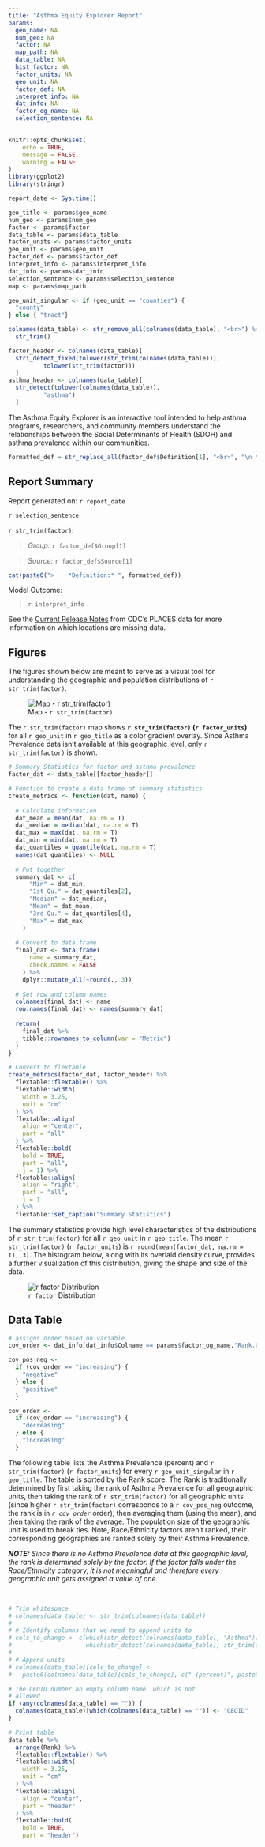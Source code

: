 ```yaml
---
title: "Asthma Equity Explorer Report"
params:
  geo_name: NA
  num_geo: NA
  factor: NA
  map_path: NA
  data_table: NA
  hist_factor: NA
  factor_units: NA
  geo_unit: NA
  factor_def: NA
  interpret_info: NA
  dat_info: NA
  factor_og_name: NA
  selection_sentence: NA
---
```


```r
knitr::opts_chunk$set(
	echo = TRUE,
	message = FALSE,
	warning = FALSE
)
library(ggplot2)
library(stringr)

report_date <- Sys.time()

geo_title <- params$geo_name
num_geo <- params$num_geo
factor <- params$factor
data_table <- params$data_table
factor_units <- params$factor_units
geo_unit <- params$geo_unit
factor_def <- params$factor_def
interpret_info <- params$interpret_info
dat_info <- params$dat_info
selection_sentence <- params$selection_sentence
map <- params$map_path

geo_unit_singular <- if (geo_unit == "counties") {
  "county"
} else { "tract"}

colnames(data_table) <- str_remove_all(colnames(data_table), "<br>") %>%
  str_trim()

factor_header <- colnames(data_table)[
  stri_detect_fixed(tolower(str_trim(colnames(data_table))), 
          tolower(str_trim(factor)))
  ]
asthma_header <- colnames(data_table)[
  str_detect(tolower(colnames(data_table)), 
          "asthma")
  ]


```

The Asthma Equity Explorer is an interactive tool intended to help asthma programs, researchers, and community members understand the relationships between the Social Determinants of Health (SDOH) and asthma prevalence within our communities.

```r
formatted_def = str_replace_all(factor_def$Definition[1], "<br>", "\n \n \n>    ")
```

## Report Summary

Report generated on: `r report_date`

`r selection_sentence`

`r str_trim(factor)`:

> *Group:* `r factor_def$Group[1]`

> *Source:* `r factor_def$Source[1]`

```r

cat(paste0(">    *Definition:* ", formatted_def))

```

Model Outcome:

> `r interpret_info`

See the [Current Release Notes](https://www.cdc.gov/places/help/data-notes/index.html) from CDC's PLACES data for more information on which locations are missing data.

## Figures

The figures shown below are meant to serve as a visual tool for understanding the geographic and population distributions of `r str_trim(factor)`.

![Map - `r str_trim(factor)`](`r map`)

The `r str_trim(factor)` map shows **`r str_trim(factor)` (`r factor_units`)** for all `r geo_unit` in `r geo_title` as a color gradient overlay. Since Asthma Prevalence data isn't available at this geographic level, only `r str_trim(factor)` is shown.

\pagebreak

```r
# Summary Statistics for factor and asthma prevalence
factor_dat <- data_table[[factor_header]]

# Function to create a data frame of summary statistics
create_metrics <- function(dat, name) {
  
  # Calculate information
  dat_mean = mean(dat, na.rm = T)
  dat_median = median(dat, na.rm = T)
  dat_max = max(dat, na.rm = T)
  dat_min = min(dat, na.rm = T)
  dat_quantiles = quantile(dat, na.rm = T)
  names(dat_quantiles) <- NULL
  
  # Put together
  summary_dat <- c(
      "Min" = dat_min,
      "1st Qu." = dat_quantiles[2],
      "Median" = dat_median,
      "Mean" = dat_mean,
      "3rd Qu." = dat_quantiles[4],
      "Max" = dat_max
    )
  
  # Convert to data frame
  final_dat <- data.frame(
      name = summary_dat,
      check.names = FALSE
    ) %>% 
    dplyr::mutate_all(~round(., 3))
  
  # Set row and column names
  colnames(final_dat) <- name
  row.names(final_dat) <- names(summary_dat)
  
  return(
    final_dat %>% 
    tibble::rownames_to_column(var = "Metric")
  )
}

# Convert to flextable
create_metrics(factor_dat, factor_header) %>%
  flextable::flextable() %>%
  flextable::width(
    width = 3.25,
    unit = "cm"
  ) %>%
  flextable::align(
    align = "center",
    part = "all"
  ) %>%
  flextable::bold(
    bold = TRUE,
    part = "all",
    j = 1) %>%
  flextable::align(
    align = "right",
    part = "all",
    j = 1
  ) %>%
  flextable::set_caption("Summary Statistics")
```

The summary statistics provide high level characteristics of the distributions of `r str_trim(factor)` for all `r geo_unit` in `r geo_title`. The mean `r str_trim(factor)` (`r factor_units`) is `r round(mean(factor_dat, na.rm = T), 3)`. The histogram below, along with its overlaid density curve, provides a further visualization of this distribution, giving the shape and size of the data.

![`r factor` Distribution](`r params$hist_factor`)

\pagebreak

## Data Table {#table_section}

```r
# assigns order based on variable
cov_order <- dat_info[dat_info$Colname == params$factor_og_name,"Rank.Cardinality"]

cov_pos_neg <- 
  if (cov_order == "increasing") {
    "negative"
  } else {
    "positive"
  }

cov_order <- 
  if (cov_order == "increasing") {
    "decreasing"
  } else {
    "increasing"
  }
```

The following table lists the Asthma Prevalence (percent) and `r str_trim(factor)` (`r factor_units`) for every `r geo_unit_singular` in `r geo_title`. The table is sorted by the Rank score. The Rank is traditionally determined by first taking the rank of Asthma Prevalence for all geographic units, then taking the rank of `r str_trim(factor)` for all geographic units (since higher `r str_trim(factor)` corresponds to a `r cov_pos_neg` outcome, the rank is in *`r cov_order`* order), then averaging them (using the mean), and then taking the rank of the average. The population size of the geographic unit is used to break ties. Note, Race/Ethnicity factors aren't ranked, their corresponding geographies are ranked solely by their Asthma Prevalence.

***NOTE:*** *Since there is no Asthma Prevalence data at this geographic level, the rank is determined solely by the factor. If the factor falls under the Race/Ethnicity category, it is not meaningful and therefore every geographic unit gets assigned a value of one.*

<br>

```r

# Trim whitespace
# colnames(data_table) <- str_trim(colnames(data_table))
# 
# # Identify columns that we need to append units to
# cols_to_change <- c(which(str_detect(colnames(data_table), "Asthma")),
#                     which(str_detect(colnames(data_table), str_trim(factor))))
# 
# # Append units
# colnames(data_table)[cols_to_change] <-
#   paste0(colnames(data_table)[cols_to_change], c(" (percent)", paste0(" (", factor_units, ")")))

# The GEOID number an empty column name, which is not
# allowed
if (any(colnames(data_table) == "")) {
  colnames(data_table)[which(colnames(data_table) == "")] <- "GEOID"
}

# Print table
data_table %>%
  arrange(Rank) %>%
  flextable::flextable() %>%
  flextable::width(
    width = 3.25,
    unit = "cm"
  ) %>%
  flextable::align(
    align = "center",
    part = "header"
  ) %>%
  flextable::bold(
    bold = TRUE,
    part = "header")

```
